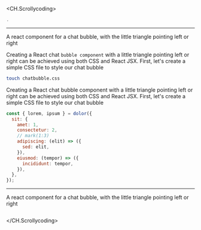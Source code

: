 
<CH.Scrollycoding>

<p />

```js app.js focus=1[2]
.
```

---

<Question>
  A react component for a chat bubble, with the little triangle pointing left or
  right
</Question>

<Answer>

Creating a React chat `bubble component` with a little triangle pointing left or
right can be achieved using both CSS and React JSX. First, let's create a
simple CSS file to style our chat bubble

```bash
touch chatbubble.css
```

Creating a React chat bubble component with a little triangle pointing left or
right can be achieved using both CSS and React JSX. First, let's create a
simple CSS file to style our chat bubble

</Answer>

```js app.js focus=3:10
const { lorem, ipsum } = dolor({
  sit: {
    amet: 1,
    consectetur: 2,
    // mark(1:3)
    adipiscing: (elit) => ({
      sed: elit,
    }),
    eiusmod: (tempor) => ({
      incididunt: tempor,
    }),
  },
});
```

---

<Question>
  A react component for a chat bubble, with the little triangle pointing left or
  right
</Question>

<Answer thinking />

```js app.js

```

</CH.Scrollycoding>
